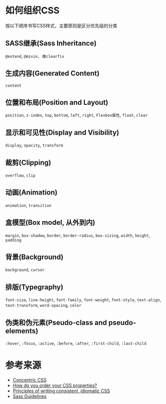 
# 如何组织CSS

按以下顺序书写CSS样式，主要原则是区分优先级的分类

## SASS继承(Sass Inheritance)
`@extend`, `@mixin, 像clearfix`

## 生成内容(Generated Content)
`content`

## 位置和布局(Position and Layout)
`position`, `z-index`, `top`, `bottom`, `left`, `right`, `Flexbox属性`, `float`, `clear`

## 显示和可见性(Display and Visibility)
`display`, `opacity`, `transform`

## 裁剪(Clipping)
`overflow`, `clip`

## 动画(Animation)
`animation`, `transition`

## 盒模型(Box model, 从外到内)
`margin`, `box-shadow`, `border`, `border-radius`, `box-sizing`, `width`, `height`, `padding`

## 背景(Background)
`background`, `cursor`

## 排版(Typegraphy)
`font-size`, `line-height`, `font-family`, `font-weight`, `font-style`, `text-align`, `text-transform`, `word-spacing`, `color`

## 伪类和伪元素(Pseudo-class and pseudo-elements)
`:hover`, `:focus`, `:active`, `:before`, `:after`, `:first-child`, `:last-child`

# 参考来源
* [Concentric CSS](https://github.com/brandon-rhodes/Concentric-CSS)
* [How do you order your CSS properties?](https://css-tricks.com/poll-results-how-do-you-order-your-css-properties/)
* [Principles of writing consistent, idiomatic CSS](https://github.com/necolas/idiomatic-css#declaration-order)
* [Sass Guidelines](http://sass-guidelin.es/#declaration-sorting)